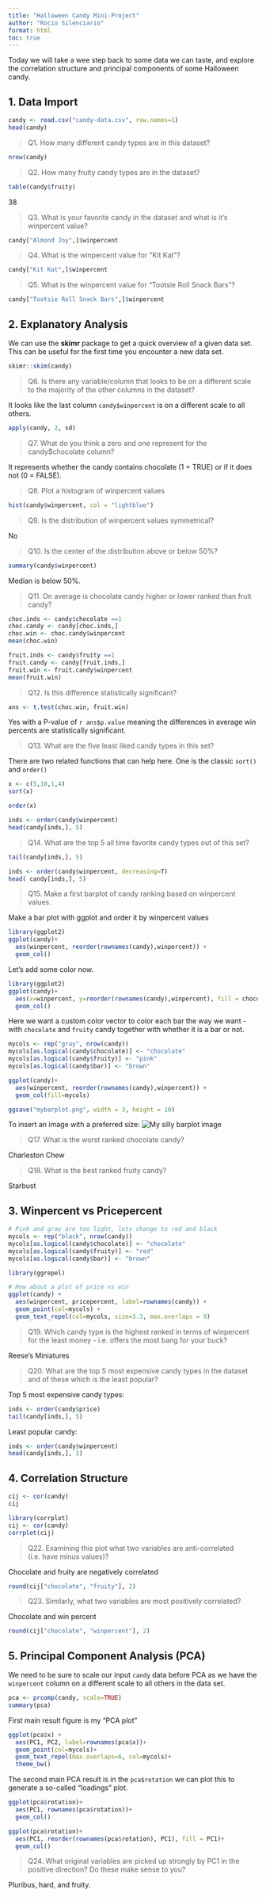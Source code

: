 ```yaml
---
title: "Halloween Candy Mini-Project"
author: "Rocio Silenciario"
format: html
toc: true
---
```


Today we will take a wee step back to some data we can taste, and explore the correlation structure and principal components of some Halloween candy.

## 1. Data Import

```r
candy <- read.csv("candy-data.csv", row.names=1)
head(candy)
```

> Q1. How many different candy types are in this dataset?

```r
nrow(candy)
```


> Q2. How many fruity candy types are in the dataset?

```r
table(candy$fruity)
```
38

>Q3. What is your favorite candy in the dataset and what is it’s winpercent value?

```r
candy["Almond Joy",]$winpercent
```

>Q4. What is the winpercent value for “Kit Kat”?

```r
candy["Kit Kat",]$winpercent
```

> Q5. What is the winpercent value for “Tootsie Roll Snack Bars”?

```r
candy["Tootsie Roll Snack Bars",]$winpercent
```

## 2. Explanatory Analysis

We can use the **skimr** package to get a quick overview of a given data set. This can be useful for the first time you encounter a new data set.

```r
skimr::skim(candy)
```
> Q6. Is there any variable/column that looks to be on a different scale to the majority of the other columns in the dataset?

It looks like the last column `candy$winpercent` is on a different scale to all others.

```r
apply(candy, 2, sd)
```
> Q7. What do you think a zero and one represent for the candy$chocolate column?

It represents whether the candy contains chocolate (1 = TRUE) or if it does not (0 = FALSE).

> Q8. Plot a histogram of winpercent values

```r
hist(candy$winpercent, col = "lightblue")
```


> Q9. Is the distribution of winpercent values symmetrical?

No

>Q10. Is the center of the distribution above or below 50%?

```r
summary(candy$winpercent)
```
Median is below 50%. 

>Q11. On average is chocolate candy higher or lower ranked than fruit candy?

```r
choc.inds <- candy$chocolate ==1
choc.candy <- candy[choc.inds,]
choc.win <- choc.candy$winpercent
mean(choc.win)
```
```r
fruit.inds <- candy$fruity ==1
fruit.candy <- candy[fruit.inds,]
fruit.win <- fruit.candy$winpercent
mean(fruit.win)
```

>Q12. Is this difference statistically significant?

```r
ans <- t.test(choc.win, fruit.win)
```

Yes with a P-value of `r ans$p.value` meaning the differences in average win percents are statistically significant.

> Q13. What are the five least liked candy types in this set?

There are two related functions that can help here. One is the classic `sort()` and `order()`

```r
x <- c(5,10,1,4)
sort(x)
```

```r
order(x)
```

```r
inds <- order(candy$winpercent)
head(candy[inds,], 5)
```
> Q14. What are the top 5 all time favorite candy types out of this set?

```r
tail(candy[inds,], 5)
```

```r
inds <- order(candy$winpercent, decreasing=T)
head( candy[inds,], 5)
```

> Q15. Make a first barplot of candy ranking based on winpercent values.

Make a bar plot with ggplot and order it by winpercent values
```r
library(ggplot2)
ggplot(candy)+
  aes(winpercent, reorder(rownames(candy),winpercent)) +
  geom_col()
```
Let's add some color now. 

```r
library(ggplot2)
ggplot(candy)+
  aes(x=winpercent, y=reorder(rownames(candy),winpercent), fill = chocolate) +
  geom_col()
```

Here we want a custom color vector to color each bar the way we want - with `chocolate` and `fruity` candy together with whether it is a bar or not. 

```r
mycols <- rep("gray", nrow(candy))
mycols[as.logical(candy$chocolate)] <- "chocolate"
mycols[as.logical(candy$fruity)] <- "pink"
mycols[as.logical(candy$bar)] <- "brown"

ggplot(candy)+
  aes(winpercent, reorder(rownames(candy),winpercent)) +
  geom_col(fill=mycols)

ggsave("mybarplot.png", width = 3, height = 10)
```
To insert an image with a preferred size: 
![My silly barplot image](mybarplot.png)

> Q17. What is the worst ranked chocolate candy?

Charleston Chew

> Q18. What is the best ranked fruity candy?

Starbust

## 3. Winpercent vs Pricepercent
```r
# Pink and gray are too light, lets change to red and black
mycols <- rep("black", nrow(candy))
mycols[as.logical(candy$chocolate)] <- "chocolate"
mycols[as.logical(candy$fruity)] <- "red"
mycols[as.logical(candy$bar)] <- "brown"

library(ggrepel)

# How about a plot of price vs win
ggplot(candy) +
  aes(winpercent, pricepercent, label=rownames(candy)) +
  geom_point(col=mycols) + 
  geom_text_repel(col=mycols, size=3.3, max.overlaps = 9)
```
> Q19. Which candy type is the highest ranked in terms of winpercent for the least money - i.e. offers the most bang for your buck?

Reese's Miniatures

> Q20. What are the top 5 most expensive candy types in the dataset and of these which is the least popular?

Top 5 most expensive candy types:
```r
inds <- order(candy$price)
tail(candy[inds,], 5)
```
Least popular candy: 
```r
inds <- order(candy$winpercent)
head(candy[inds,], 1)
```

## 4. Correlation Structure

```r
cij <- cor(candy)
cij
```

```r
library(corrplot)
cij <- cor(candy)
corrplot(cij)
```

> Q22. Examining this plot what two variables are anti-correlated (i.e. have minus values)?

Chocolate and fruity are negatively correlated

```r
round(cij["chocolate", "fruity"], 2)
```

>Q23. Similarly, what two variables are most positively correlated?

Chocolate and win percent

```r
round(cij["chocolate", "winpercent"], 2)
```


## 5. Principal Component Analysis (PCA)

We need to be sure to scale our input `candy` data before PCA as we have the `winpercent` column on a different scale to all others in the data set.

```r
pca <- prcomp(candy, scale=TRUE)
summary(pca)
```

First main result figure is my "PCA plot" 

```r
ggplot(pca$x) +
  aes(PC1, PC2, label=rownames(pca$x))+
  geom_point(col=mycols)+
  geom_text_repel(max.overlaps=6, col=mycols)+
  theme_bw()
```
The second main PCA result is in the `pca$rotation` we can plot this to generate a so-called "loadings" plot. 

```r
ggplot(pca$rotation)+
  aes(PC1, rownames(pca$rotation))+
  geom_col()
```
```r
ggplot(pca$rotation)+
  aes(PC1, reorder(rownames(pca$rotation), PC1), fill = PC1)+
  geom_col()
```

> Q24. What original variables are picked up strongly by PC1 in the positive direction? Do these make sense to you?

Pluribus, hard, and fruity.




